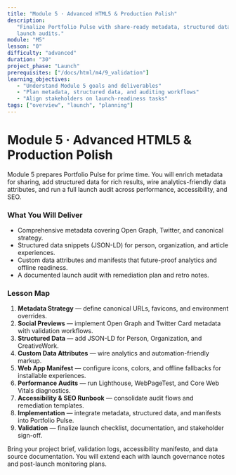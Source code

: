 ```yaml
---
title: "Module 5 · Advanced HTML5 & Production Polish"
description:
   "Finalize Portfolio Pulse with share-ready metadata, structured data, and
   launch audits."
module: "M5"
lesson: "0"
difficulty: "advanced"
duration: "30"
project_phase: "Launch"
prerequisites: ["/docs/html/m4/9_validation"]
learning_objectives:
   - "Understand Module 5 goals and deliverables"
   - "Plan metadata, structured data, and auditing workflows"
   - "Align stakeholders on launch-readiness tasks"
tags: ["overview", "launch", "planning"]
---
```


# Module 5 · Advanced HTML5 & Production Polish

Module 5 prepares Portfolio Pulse for prime time. You will enrich metadata for
sharing, add structured data for rich results, wire analytics-friendly data
attributes, and run a full launch audit across performance, accessibility, and
SEO.

### What You Will Deliver

-  Comprehensive metadata covering Open Graph, Twitter, and canonical strategy.
-  Structured data snippets (JSON-LD) for person, organization, and article
   experiences.
-  Custom data attributes and manifests that future-proof analytics and offline
   readiness.
-  A documented launch audit with remediation plan and retro notes.

### Lesson Map

1. **Metadata Strategy** — define canonical URLs, favicons, and environment
   overrides.
2. **Social Previews** — implement Open Graph and Twitter Card metadata with
   validation workflows.
3. **Structured Data** — add JSON-LD for Person, Organization, and CreativeWork.
4. **Custom Data Attributes** — wire analytics and automation-friendly markup.
5. **Web App Manifest** — configure icons, colors, and offline fallbacks for
   installable experiences.
6. **Performance Audits** — run Lighthouse, WebPageTest, and Core Web Vitals
   diagnostics.
7. **Accessibility & SEO Runbook** — consolidate audit flows and remediation
   templates.
8. **Implementation** — integrate metadata, structured data, and manifests into
   Portfolio Pulse.
9. **Validation** — finalize launch checklist, documentation, and stakeholder
   sign-off.

Bring your project brief, validation logs, accessibility manifesto, and data
source documentation. You will extend each with launch governance notes and
post-launch monitoring plans.
